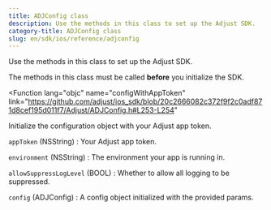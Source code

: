```yaml
---
title: ADJConfig class
description: Use the methods in this class to set up the Adjust SDK.
category-title: ADJConfig class
slug: en/sdk/ios/reference/adjconfig
---
```


Use the methods in this class to set up the Adjust SDK.


<Callout type="important">

The methods in this class must be called **before** you initialize the SDK.

</Callout>

<Function
  lang="objc"
  name="configWithAppToken"
  link="https://github.com/adjust/ios_sdk/blob/20c2666082c372f9f2c0adf871d8cef195d011f7/Adjust/ADJConfig.h#L253-L254"
>

Initialize the configuration object with your Adjust app token.

<slot slot="snippet">


<ConfigWithAppToken />

</slot>

<slot slot="parameters">

`appToken` (NSString)
: Your Adjust app token.

`environment` (NSString)
: The environment your app is running in.

`allowSuppressLogLevel` (BOOL)
: Whether to allow all logging to be suppressed.

</slot>

<slot slot="returns">

`config` (ADJConfig)
: A config object initialized with the provided params.

</slot>

</Function>
